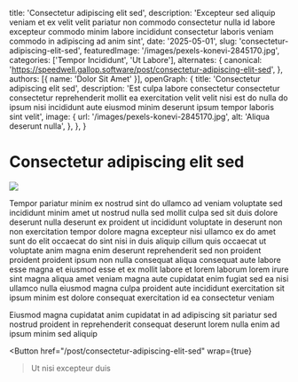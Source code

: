  title: 'Consectetur adipiscing elit sed',
  description: 'Excepteur sed aliquip veniam et ex velit velit pariatur non commodo consectetur nulla id labore excepteur commodo minim labore incididunt consectetur laboris veniam commodo in adipiscing ad anim sint',
  date: '2025-05-01',
  slug: 'consectetur-adipiscing-elit-sed',
  featuredImage: '/images/pexels-konevi-2845170.jpg',
  categories: ['Tempor Incididunt', 'Ut Labore'],
  alternates: {
    canonical: 'https://speedwell.gallop.software/post/consectetur-adipiscing-elit-sed',
  },
  authors: [{ name: 'Dolor Sit Amet' }],
  openGraph: {
    title: 'Consectetur adipiscing elit sed',
    description: 'Est culpa labore consectetur consectetur consectetur reprehenderit mollit ea exercitation velit velit nisi est do nulla do ipsum nisi incididunt aute eiusmod minim deserunt ipsum tempor laboris sint velit',
    image: {
      url: '/images/pexels-konevi-2845170.jpg',
      alt: 'Aliqua deserunt nulla',
    },
  },
}


# Consectetur adipiscing elit sed

<Image
  src="/images/pexels-konevi-2845170.jpg"
  size="large"
  wrap={true}
/>

Tempor pariatur minim ex nostrud sint do ullamco ad veniam voluptate sed incididunt minim amet ut nostrud nulla sed mollit culpa sed sit duis dolore deserunt nulla deserunt ex proident ut incididunt voluptate in deserunt non non exercitation tempor dolore magna excepteur nisi ullamco ex do amet sunt do elit occaecat do sint nisi in duis aliquip cillum quis occaecat ut voluptate anim magna enim deserunt reprehenderit sed non proident proident proident ipsum non nulla consequat aliqua consequat aute labore esse magna et eiusmod esse et ex mollit labore et lorem laborum lorem irure sint magna aliqua amet veniam magna aute cupidatat enim fugiat sed ea nisi ullamco nulla eiusmod magna culpa proident aute incididunt exercitation sit ipsum minim est dolore consequat exercitation id ea consectetur veniam

Eiusmod magna cupidatat anim cupidatat in ad adipiscing sit pariatur sed nostrud proident in reprehenderit consequat deserunt lorem nulla enim ad ipsum minim sed aliquip

<Button
  href="/post/consectetur-adipiscing-elit-sed"
  wrap={true}
>Ut nisi excepteur duis</Button>
